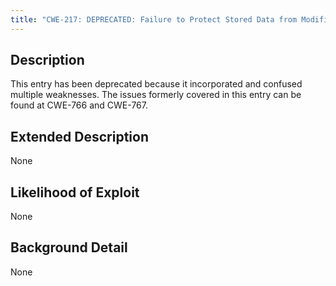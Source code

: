 ```yaml
---
title: "CWE-217: DEPRECATED: Failure to Protect Stored Data from Modification"
---
```


## Description
This entry has been deprecated because it incorporated and confused multiple weaknesses. The issues formerly covered in this entry can be found at CWE-766 and CWE-767.

## Extended Description
None

## Likelihood of Exploit
None

## Background Detail
None
        